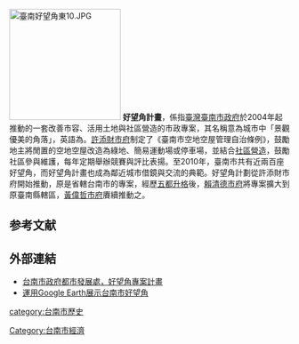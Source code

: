 [[File:臺南好望角東10.JPG|200px]]
'''好望角計畫'''，係指[[臺灣|臺灣]][[臺南市政府|臺南市政府]]於2004年起推動的一套改善市容、活用土地與社區營造的市政專案，其名稱意為城市中「景觀優美的角落」，英語為{{lang|en|Good Looking Corner}}。{{R|南市府2004}}[[許添財市府|許添財市府]]制定了《臺南市空地空屋管理自治條例》，鼓勵地主將閒置的空地空屋改造為綠地、簡易運動場或停車場{{R|方議震|郭珍綺}}，並結合[[社區營造|社區營造]]，鼓勵社區參與維護，每年定期舉辦競賽與評比表揚。至2010年，臺南市共有近兩百座好望角，而好望角計畫也成為鄰近城市借鏡與交流的典範{{R|南市府2006|南市府2007|南市府2009a|南市府2009b}}。好望角計劃從許添財市府開始推動，原是省轄台南市的專案，經歷[[五都升格|五都升格]]後，[[賴清德市府|賴清德市府]]將專案擴大到原臺南縣轄區，[[黃偉哲市府|黃偉哲市府]]賡續推動之。{{R|南市府2020}}

==参考文献==
{{Reflist|30em|refs=
<!--論文-->
<ref name="方議震">{{cite journal | author = 方議震| title=《府城推動好望角政策之研究：以台南市立文化中心為例》|journal=國立中正大學政治學所碩士論文|date=2009|url=http://handle.ncl.edu.tw/11296/ndltd/69825596220871405856}}</ref>
<ref name="郭珍綺">{{cite journal | author = 郭珍綺| title=《以生態觀點檢視台南市好望角計畫》|journal=國立成功大學建築所碩士論文|date=2008|url=http://handle.ncl.edu.tw/11296/ndltd/03819608006086459183}}</ref>
<!--新聞報導-->
<ref name="南市府2004">{{cite news|author=臺南市政府|title=府城「好望角」打造優美公共空間|url=http://www.tncg.gov.tw/news.asp?id={8D3B3AB7-0B66-4439-997F-8985122037A9}&Lang=C|accessdate=2010-11-12|newspaper=臺南市政府新聞稿|date=2004-03-29}}{{dead link|date=2017年12月 |bot=InternetArchiveBot |fix-attempted=yes }}</ref>
<ref name="南市府2006">{{cite news|author=臺南市政府|title=台中縣府參訪府城優良空間改造案例縣市交流|url=http://bud.tncg.gov.tw/bud_new/doc/news.asp?ID=453|accessdate=2010-11-12|newspaper=臺南市政府新聞稿|date=2006-03-15|deadurl=yes|archiveurl=https://web.archive.org/web/20160215205324/http://bud.tncg.gov.tw/bud_new/doc/news.asp?ID=453|archivedate=2016-02-15}}</ref>
<ref name="南市府2007">{{cite news|author=臺南市政府|title=府城空間改造有成 新竹市政府來訪|url=http://bud.tncg.gov.tw/bud_new/doc/news.asp?ID=681|accessdate=2010-11-12|newspaper=臺南市政府新聞稿|date=2007-02-14|deadurl=yes|archiveurl=https://web.archive.org/web/20160215204316/http://bud.tncg.gov.tw/bud_new/doc/news.asp?ID=681|archivedate=2016-02-15}}</ref>
<ref name="南市府2009a">{{cite news|author=臺南市政府|title=府城好望角計畫有成，高雄市政府日前來訪觀摩|url=https://ud.tainan.gov.tw/UPBUD_sys/NewsDetail?Id=7de7ff91-5f37-463a-8559-0d5cdeadffea|accessdate=2010-11-12|newspaper=臺南市政府新聞稿|date=2009-01-19|archiveurl=http://archive.is/wip/jXkI4|archivedate=2020-06-25}}</ref>
<ref name="南市府2009b">{{cite news|author=臺南市政府|title=府城景觀改造有成 雲林縣政府環境保護局至本市觀摩好望角計畫|url=http://bud.tncg.gov.tw/bud_new/doc/news.asp?ID=1215|accessdate=2010-11-12|newspaper=臺南市政府新聞稿|date=2009-01-20|deadurl=yes|archiveurl=https://web.archive.org/web/20090307072936/http://bud.tncg.gov.tw/bud_new/doc/news.asp?ID=1215|archivedate=2009-03-07}}</ref>

<ref name="南市府2020">{{cite news|author=臺南市政府|title=南市綠芽扎根及好望角成果發表　黃偉哲：推動城鄉均衡發展的一股潛在助力|url=https://ud.tainan.gov.tw/UPBUD_sys/NewsDetail?Id=57c60ce0-84d0-466c-ae22-c5be01e433ea|accessdate=2020-06-25|newspaper=臺南市政府新聞稿|date=2020-02-24|archiveurl=https://web.archive.org/web/20200627081435/https://ud.tainan.gov.tw/UPBUD_sys/NewsDetail?Id=57c60ce0-84d0-466c-ae22-c5be01e433ea|archivedate=2020-06-27|dead-url=no}}</ref>


}}
==外部連結==
*[https://web.archive.org/web/20111201184108/http://bud.tncg.gov.tw/bud_new/doc/ud1-1-1.asp 台南市政府都市發展處，好望角專案計畫]
*[https://web.archive.org/web/20160215204504/http://bud.tncg.gov.tw/bud_new/doc/download/970710%E5%8F%B0%E5%8D%97%E5%B8%82%E6%94%BF%E5%BA%9C%E9%83%BD%E7%99%BC%E8%99%95%E5%A5%BD%E6%9C%9B%E8%A7%92%E6%88%90%E6%9E%9C.kmz 運用Google Earth展示台南市好望角]

[[Category:台南市經濟|Category:台南市經濟]]
[[category:台南市歷史|category:台南市歷史]]